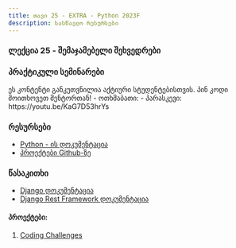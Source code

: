 ```yaml
---
title: თავი 25 - EXTRA - Python 2023F
description: სასწავლო რესურსები
---
```


### ლექცია 25 - შემაჯამებელი შეხვედრები

### პრაქტიკული სემინარები

<Card>
<PinCodeProtectedContent>
    <Locked>
        ეს კონტენტი განკუთვნილია აქტიური სტუდენტებისთვის.
        პინ კოდი მოითხოვეთ მენტორთან!
    </Locked>
    <Unlocked>
        - ოთხშაბათი:
        - პარასკევი: https://youtu.be/KaG7D53hrYs
    </Unlocked>
</PinCodeProtectedContent>
</Card>

### რესურსები
- [Python - ის დოკუმენტაცია](https://docs.python.org/3/library/)
- [პროექტები Github-ზე](https://github.com/GiorgiTarsaidze/2023F_python_django)

### წასაკითხი
- [Django დოკუმენტაცია](https://docs.djangoproject.com/en/4.2/)
- [Django Rest Framework დოკუმენტაცია](https://www.django-rest-framework.org/)


#### პროექტები:

1. [Coding Challenges](https://codingchallenges.fyi/challenges/intro)
